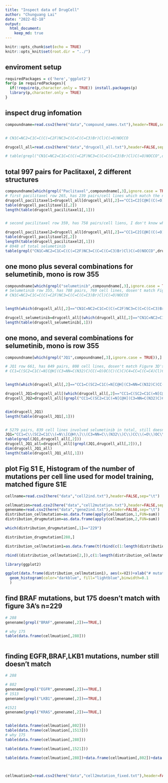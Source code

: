 ```yaml
---
title: "Inspect data of DrugCell"
author: "Chunguang Lai"
date: "2022-02-18"
output:
  html_document:
    keep_md: true
---
```


```r
knitr::opts_chunk$set(echo = TRUE)
knitr::opts_knit$set(root.dir = "../")

```

## enviroment setup
```r
requiredPackages = c('here','ggplot2')
for(p in requiredPackages){
  if(!require(p,character.only = TRUE)) install.packages(p)
  library(p,character.only = TRUE)
}
```

## inspect drug infomation

```r

compoundname=read.csv2(here("data","compound_names.txt"),header=TRUE,sep="\t")


# CN1C=NC2=C1C=C(C(=C2F)NC3=C(C=C(C=C3)Br)Cl)C(=O)NOCCO

drugcell_all=read.csv2(here("data","drugcell_all.txt"),header=FALSE,sep="\t")

# table(grepl("CN1C=NC2=C1C=C(C(=C2F)NC3=C(C=C(C=C3)Br)Cl)C(=O)NOCCO",drugcell_all[,2],fixed=TRUE))
```




## total 997 pairs for Paclitaxel, 2 different structures
```r
compoundname[which(grepl("Paclitaxel",compoundname[,3],ignore.case = TRUE)),]
# first pacilitaxel row 265, has 239 pairs/cell lines which match the number of Figure 3F
drugcell_pacilitaxel1=drugcell_all[drugcell_all[,2]=="CC1=C2[C@H](C(=O)[C@@]3([C@H](C[C@@H]4[C@]([C@H]3[C@@H]([C@@](C2(C)C)(C[C@@H]1OC(=O)[C@@H]([C@H](C5=CC=CC=C5)NC(=O)C6=CC=CC=C6)O)O)OC(=O)C7=CC=CC=C7)(CO4)OC(=O)C)O)C)OC(=O)C",]
table(drugcell_pacilitaxel1[,2])
length(table(drugcell_pacilitaxel1[,1]))


# second pacilitaxel row 359, has 758 pairs/cell liens, I don't know what it is

drugcell_pacilitaxel2=drugcell_all[drugcell_all[,2]=="CC1=C2[C@H](C(=O)[C@@]3([C@H](C[C@@H]4[C@](C3[C@@H]([C@@](C2(C)C)(C[C@@H]1OC(=O)[C@@H]([C@H](C5=CC=CC=C5)NC(=O)C6=CC=CC=C6)O)O)OC(=O)C7=CC=CC=C7)(CO4)OC(=O)C)O)C)OC(=O)C",]
table(drugcell_pacilitaxel2[,2])
length(table(drugcell_pacilitaxel2[,1]))
# 8948 of total selumetinib
table(grepl("CN1C=NC2=C1C=C(C(=C2F)NC3=C(C=C(C=C3)Br)Cl)C(=O)NOCCO",drugcell_all[,2],fixed=TRUE))

```


## one mono plus several combinations for selumetinib, mono is row 355
```r

compoundname[which(grepl("selumetinib",compoundname[,3],ignore.case = TRUE)),]
# Selumetinib row 355, has 788 pairs, 769 cell lines, dosen't match Figure 3B's n=382
# CN1C=NC2=C1C=C(C(=C2F)NC3=C(C=C(C=C3)Br)Cl)C(=O)NOCCO


length(which(drugcell_all[,2]=="CN1C=NC2=C1C=C(C(=C2F)NC3=C(C=C(C=C3)Br)Cl)C(=O)NOCCO"))

drugcell_selumetinib=drugcell_all[(which(drugcell_all[,2]=="CN1C=NC2=C1C=C(C(=C2F)NC3=C(C=C(C=C3)Br)Cl)C(=O)NOCCO")),]
length(table(drugcell_selumetinib[,1]))

```

## one mono, and several combinations for selumetinib, mono is row 355
```r

compoundname[which(grepl("JQ1",compoundname[,3],ignore.case = TRUE)),]

# JQ1 row 661, has 849 pairs, 808 cell lines, dosen't match Figure 3D's n=860
# CC1=C(SC2=C1C(=N[C@H](C3=NN=C(N32)C)CC(=O)OC(C)(C)C)C4=CC=C(C=C4)Cl)C


length(which(drugcell_all[,2]=="CC1=C(SC2=C1C(=N[C@H](C3=NN=C(N32)C)CC(=O)OC(C)(C)C)C4=CC=C(C=C4)Cl)C"))

drugcell_JQ1=drugcell_all[(which(drugcell_all[,2]=="CC1=C(SC2=C1C(=N[C@H](C3=NN=C(N32)C)CC(=O)OC(C)(C)C)C4=CC=C(C=C4)Cl)C")),]
drugcell_JQ2=drugcell_all[(grepl("CC1=C(SC2=C1C(=N[C@H](C3=NN=C(N32)C)CC(=O)OC(C)(C)C)C4=CC=C(C=C4)Cl)C",drugcell_all[,2])),]


dim(drugcell_JQ1)
length(table(drugcell_JQ1[,1]))


# 5279 pairs, 839 cell lines involved selumetinib in total, still doesn't match 860
JQ1="CC1=C\\(SC2=C1C\\(=N\\[C@H\\]\\(C3=NN=C\\(N32\\)C\\)CC\\(=O\\)OC\\(C\\)\\(C\\)C\\)C4=CC=C\\(C=C4\\)Cl\\)C"
table(grepl(JQ1,drugcell_all[,2]))
drugcell_JQ1_all=drugcell_all[(grepl(JQ1,drugcell_all[,2])),]
dim(drugcell_JQ1_all)
length(table(drugcell_JQ1_all[,1]))

```


## plot Fig S1 E, Histogram of the number of mutations per cell line used for model training, matched figure S1E
```r

cellname=read.csv2(here("data","cell2ind.txt"),header=FALSE,sep="\t")

cellmuation=read.csv2(here("data","cell2mutation.txt"),header=FALSE,sep=",")
genename=read.csv2(here("data","gene2ind.txt"),header=FALSE,sep="\t")
distribution_cellmutation=as.data.frame(apply(cellmuation,1,FUN=sum))
distribution_drugmutation=as.data.frame(apply(cellmuation,2,FUN=sum))

which(distribution_drugmutation[,1]=="229")

distribution_drugmutation[288,]

distribution_cellmutation1=as.data.frame(t(rbind(c(1:length(distribution_cellmutation[,1])),(distribution_cellmutation[,1]))))

rbind((distribution_cellmutation[2,]),c(1:length(distribution_cellmutation[2,])))

library(ggplot2)

ggplot(data.frame(distribution_cellmutation1), aes(x=V2))+xlab("# mutation")+ylab("# cell lines")+ scale_x_continuous(limits=c(1,1335),trans='log10')+
  geom_histogram(color="darkblue", fill="lightblue",binwidth=0.1
  )


```


## find BRAF mutations, but 175 doesn't match with figure 3A's n=229

```r



# 288
genename[grepl("BRAF",genename[,2])==TRUE,]

# why 175
table(data.frame(cellmuation[,288]))



```



## finding EGFR,BRAF,LKB1 mutations, number still doesn't match

```r
# 288

# 802
genename[grepl("EGFR",genename[,2])==TRUE,]
# 1513
genename[grepl("LKB1",genename[,2])==TRUE,]

#1521
genename[grepl("KRAS",genename[,2])==TRUE,]


table(data.frame(cellmuation[,802]))
table(data.frame(cellmuation[,1513]))
# why 175
table(data.frame(cellmuation[,288]))

table(data.frame(cellmuation[,1521]))

table(data.frame(cellmuation[,288])+data.frame(cellmuation[,802])+data.frame(cellmuation[,1513]))



cellmuation2=read.csv2(here("data","cell2mutation_fixed.txt"),header=FALSE,sep=",")

```